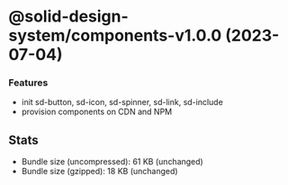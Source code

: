 # @solid-design-system/components-v1.0.0 (2023-07-04)


### Features

* init sd-button, sd-icon, sd-spinner, sd-link, sd-include
* provision components on CDN and NPM

## Stats
* Bundle size (uncompressed): 61 KB (unchanged)
* Bundle size (gzipped): 18 KB (unchanged)
